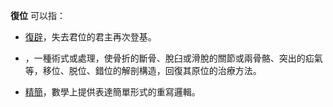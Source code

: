 '''復位''' 可以指：
* [[復辟|復辟]]，失去君位的君主再次登基。
* {{le|復位 (骨外科)|Reduction (orthopedic surgery)}}，一種術式或處理，使骨折的斷骨、脫臼或滑脫的關節或兩骨骼、突出的疝氣等，移位、脱位、錯位的解剖構造，回復其原位的治療方法。
* [[精簡|精簡]]，數學上提供表達簡單形式的重寫邏輯。

{{Disambiguation|cat=二字消歧义}}